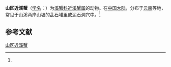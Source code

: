 {{Speciesbox
| name = 山区近溪蟹
| status = 
| status_system = 
| image = 
| genus = Potamiscus
| species = montosus
| authority = (Dai et al., 1975)<ref name='id12140'>{{cite web| url =http://www.bioinfo.cn/db05/BjdwSpecies.php?action=view&id=12140| title =山区近溪蟹| work =《中国动物物种编目数据库》| publisher =中国科学院微生物研究所| author =中国科学院动物研究所| accessdate =2009-04-28| deadurl =yes| archiveurl =https://web.archive.org/web/20160305050412/http://www.bioinfo.cn/db05/BjdwSpecies.php?action=view&id=12140| archivedate =2016-03-05}}</ref>
}}

'''山区近溪蟹'''（[[学名|学名]]：{{lang|la|''Potamiscus montosus''}}）为[[溪蟹科|溪蟹科]][[近溪蟹属|近溪蟹属]]的动物。在[[中国大陆|中国大陆]]，分布于[[云南|云南]]等地，常见于山溪两岸山坡的乱石堆里或泥石洞穴中。<ref name='id12140'/>

== 参考文献 ==
{{reflist}}

{{Wikispecies|Potamiscus montosus}}
{{Taxonbar|from=Q14160626}}

[[Category:近溪蟹属|山区近溪蟹]]


{{螃蟹小作品}}